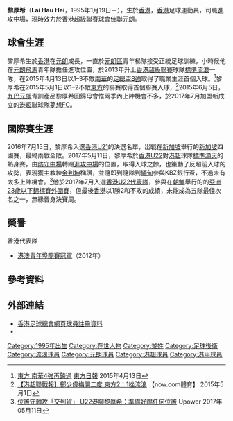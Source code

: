 {{Infobox football biography
| name        = 黎厚希 <br> Lai Hau Hei
| image       = Lai Hau Hei.jpg
| image_size  = 
| fullname    = 黎厚希
| nickname    = 黎厚
| birth_date  = {{Birth date and age|1995|1|19|}}
| birth_place = {{HKG-1959}}
| height      = {{height|m=1.8}}
| position    = [[防守中場|防守中場]]、[[進攻中場|進攻中場]]、[[前鋒_(足球)|前鋒]]、[[中堅|中堅]]
| currentclub = [[元朗足球會|佳聯元朗]]
| clubnumber  = 88
| youthyears1 = 2011–2012
| youthclubs1 = [[飛馬足球會|元朗飛馬]]
| years1 = 2012–2015
| clubs1 = [[香港流浪足球會|標準流浪]]
| caps1  = 17
| goals1 = 2
| years2 = 2015–2017
| clubs2 = [[元朗足球會|九巴元朗]]
| caps2  = 14
| goals2 = 0
| years3 = 2017–2019
| clubs3 = [[夢想體育會|夢想FC]]
| caps3  = 21
| goals3 = 0
| years4 = 2019-
| clubs4 = [[元朗足球會|佳聯元朗]]
| nationalyears1 = 2016
| nationalteam1  = [[香港20歲以下足球代表隊|香港U21]]
| nationalcaps1  = 2
| nationalgoals1 = 0
| nationalyears2 = 2015–2017
| nationalteam2  = [[香港奧運足球代表隊|香港U23]]
| nationalcaps2  = 1
| nationalgoals2 = 0
| nationalyears3 =
| nationalteam3  = 
| nationalcaps3  = 
| nationalgoals3 = 
| pcupdate = 28 December 2017
| ntupdate = 23 July 2017
}}

'''黎厚希'''（'''Lai Hau Hei'''，1995年1月19日－），生於[[香港|香港]]，[[香港|香港]]足球運動員，司職[[進攻中場|進攻中場]]，現時效力於[[香港超級聯賽|香港超級聯賽]]球會[[元朗足球會|佳聯元朗]]。

==球會生涯==
黎厚希生於[[香港|香港]]在[[元朗|元朗]]成長，一直於[[元朗區|元朗區]]青年梯隊接受正統足球訓練，小時候他在[[元朗足球會|元朗飛馬]]青年隊擔任進攻位置，於2013年升上[[香港超級聯賽|香港超級聯賽]]球隊[[香港流浪足球會|標準流浪]]一隊，在2015年4月13日以1–3不敵[[南華足球隊|南華]]的[[香港足總盃|足總盃8強]]取得了職業生涯首個入球。<ref>[http://orientaldaily.on.cc/cnt/sport/20150413/index.html 東方 南華4強再鍊過] {{Wayback|url=http://orientaldaily.on.cc/cnt/sport/20150413/index.html |date=20160415020548 }} [[東方日報|東方日報]] 2015年4月13日</ref>黎厚希在2015年5月1日以1–2不敵[[東方足球隊|東方]]的聯賽取得首個聯賽入球，<ref>[http://news.now.com/home/sports/player?newsId=sp12389753186 【港超聯戰報】鄭少偉梅開二度 東方2：1挫流浪] {{Wayback|url=http://news.now.com/home/sports/player?newsId=sp12389753186 |date=20160611140811 }} 【now.com體育】 2015年5月1日</ref>2015年6月5日，[[元朗足球會|九巴元朗]]青訓產品黎厚希回歸母會惟兩季內上陣機會不多，於2017年7月加盟新成立的[[港超聯|港超聯]]球隊[[夢想足球隊|夢想FC]]。

==國際賽生涯==
2016年7月15日，黎厚希入選[[香港20歲以下足球代表隊|香港U21]]的決選名單，岀戰在[[新加坡|新加坡]]舉行的[[新加坡|新加坡]]四國賽，最終兩戰全敗。2017年5月11日，黎厚希於[[香港奧運足球代表隊|香港U22]]對[[港超|港超]]球隊[[標準灝天|標準灝天]]的熱身賽，由[[防守中場|防守中場]]轉踢[[進攻中場|進攻中場]]的位置，取得入球之餘，也策動了反超前入球的攻勢，表現獲主教練[[金判坤|金判坤]]稱讚，並隨即到隨隊到[[緬甸|緬甸]]參與KBZ銀行盃，不過未有太多上陣機會。<ref>[https://www.upower.com.hk/article/54325-%E4%BD%8D%E7%BD%AE%E5%AE%88%E8%BD%89%E6%94%BB%E3%80%8C%E4%BA%A4%E5%88%B0%E8%B2%A8%E3%80%8D-u22%E6%B8%AF%E8%85%B3%E9%BB%8E%E5%8E%9A%E5%B8%8C%EF%BC%9A%E6%BA%96%E5%82%99%E5%A5%BD%E8%B8%A2%E4%BB%BB 位置守轉攻「交到貨」 U22港腳黎厚希：準備好踢任何位置] Upower 2017年05月11日</ref>他於2017年7月入選[[香港奧運足球代表隊|香港U22代表隊]]，參與在[[朝鮮|朝鮮]]舉行的的[[2018年亞足聯U-23錦標賽資格賽|亞洲23歲以下錦標賽外圍賽]]，但最後[[香港奧運足球代表隊|香港]]以1勝2和不敗的成績，未能成為五隊最佳次名之一，無緣晉身決賽周。

==榮譽==
;香港代表隊
* [[港澳埠際足球賽|港澳青年埠際賽冠軍]]（2012年）

==參考資料==
{{Reflist}}

==外部連結==
*[http://www.hkfa.com/ch/club/57/detail?player=10539 香港足球總會網頁球員註冊資料]{{Wayback|url=http://www.hkfa.com/ch/club/57/detail?player=10539 |date=20160406072528 }}
*{{soccerway|265173|Lai Hau Hei}}

{{夢想FC球員名單}}

{{DEFAULTSORT:Lai Hau Hei}}
[[Category:1995年出生|Category:1995年出生]]
[[Category:在世人物|Category:在世人物]]
[[Category:黎姓|Category:黎姓]]
[[Category:足球後衛|Category:足球後衛]]
[[Category:流浪球員|Category:流浪球員]]
[[Category:元朗球員|Category:元朗球員]]
[[Category:港超球員|Category:港超球員]]
[[Category:港甲球員|Category:港甲球員]]
